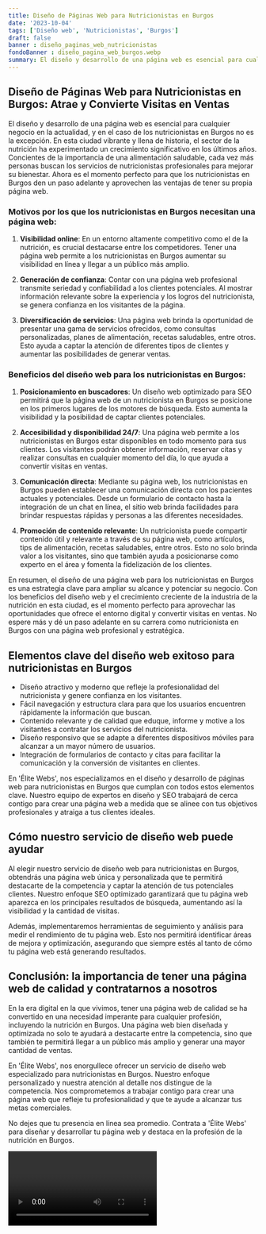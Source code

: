 ```yaml
---
title: Diseño de Páginas Web para Nutricionistas en Burgos
date: '2023-10-04'
tags: ['Diseño web', 'Nutricionistas', 'Burgos']
draft: false
banner : diseño_paginas_web_nutricionistas
fondoBanner : diseño_pagina_web_burgos.webp
summary: El diseño y desarrollo de una página web es esencial para cualquier negocio en la actualidad, y en el caso de los nutricionistas en Burgos no es la excepción. En esta ciudad vibrante y llena de historia, el sector de la nutrición ha experimentado un crecimiento significativo en los últimos años. Concientes de la importancia de una alimentación saludable, cada vez más personas buscan los servicios de nutricionistas profesionales para mejorar su bienestar. Ahora es el momento perfecto para que los nutricionistas en Burgos den un paso adelante y aprovechen las ventajas de tener su propia página web.
---
```


## Diseño de Páginas Web para Nutricionistas en Burgos: Atrae y Convierte Visitas en Ventas

El diseño y desarrollo de una página web es esencial para cualquier negocio en la actualidad, y en el caso de los nutricionistas en Burgos no es la excepción. En esta ciudad vibrante y llena de historia, el sector de la nutrición ha experimentado un crecimiento significativo en los últimos años. Concientes de la importancia de una alimentación saludable, cada vez más personas buscan los servicios de nutricionistas profesionales para mejorar su bienestar. Ahora es el momento perfecto para que los nutricionistas en Burgos den un paso adelante y aprovechen las ventajas de tener su propia página web.

### Motivos por los que los nutricionistas en Burgos necesitan una página web:

1. **Visibilidad online**: En un entorno altamente competitivo como el de la nutrición, es crucial destacarse entre los competidores. Tener una página web permite a los nutricionistas en Burgos aumentar su visibilidad en línea y llegar a un público más amplio.

2. **Generación de confianza**: Contar con una página web profesional transmite seriedad y confiabilidad a los clientes potenciales. Al mostrar información relevante sobre la experiencia y los logros del nutricionista, se genera confianza en los visitantes de la página.

3. **Diversificación de servicios**: Una página web brinda la oportunidad de presentar una gama de servicios ofrecidos, como consultas personalizadas, planes de alimentación, recetas saludables, entre otros. Esto ayuda a captar la atención de diferentes tipos de clientes y aumentar las posibilidades de generar ventas.

### Beneficios del diseño web para los nutricionistas en Burgos:

1. **Posicionamiento en buscadores**: Un diseño web optimizado para SEO permitirá que la página web de un nutricionista en Burgos se posicione en los primeros lugares de los motores de búsqueda. Esto aumenta la visibilidad y la posibilidad de captar clientes potenciales.

2. **Accesibilidad y disponibilidad 24/7**: Una página web permite a los nutricionistas en Burgos estar disponibles en todo momento para sus clientes. Los visitantes podrán obtener información, reservar citas y realizar consultas en cualquier momento del día, lo que ayuda a convertir visitas en ventas.

3. **Comunicación directa**: Mediante su página web, los nutricionistas en Burgos pueden establecer una comunicación directa con los pacientes actuales y potenciales. Desde un formulario de contacto hasta la integración de un chat en línea, el sitio web brinda facilidades para brindar respuestas rápidas y personas a las diferentes necesidades.

4. **Promoción de contenido relevante**: Un nutricionista puede compartir contenido útil y relevante a través de su página web, como artículos, tips de alimentación, recetas saludables, entre otros. Esto no solo brinda valor a los visitantes, sino que también ayuda a posicionarse como experto en el área y fomenta la fidelización de los clientes.

En resumen, el diseño de una página web para los nutricionistas en Burgos es una estrategia clave para ampliar su alcance y potenciar su negocio. Con los beneficios del diseño web y el crecimiento creciente de la industria de la nutrición en esta ciudad, es el momento perfecto para aprovechar las oportunidades que ofrece el entorno digital y convertir visitas en ventas. No espere más y dé un paso adelante en su carrera como nutricionista en Burgos con una página web profesional y estratégica.

<GifSeo />

<Cta />

## Elementos clave del diseño web exitoso para nutricionistas en Burgos

- Diseño atractivo y moderno que refleje la profesionalidad del nutricionista y genere confianza en los visitantes.
- Fácil navegación y estructura clara para que los usuarios encuentren rápidamente la información que buscan.
- Contenido relevante y de calidad que eduque, informe y motive a los visitantes a contratar los servicios del nutricionista.
- Diseño responsivo que se adapte a diferentes dispositivos móviles para alcanzar a un mayor número de usuarios.
- Integración de formularios de contacto y citas para facilitar la comunicación y la conversión de visitantes en clientes.

En 'Élite Webs', nos especializamos en el diseño y desarrollo de páginas web para nutricionistas en Burgos que cumplan con todos estos elementos clave. Nuestro equipo de expertos en diseño y SEO trabajará de cerca contigo para crear una página web a medida que se alinee con tus objetivos profesionales y atraiga a tus clientes ideales.

## Cómo nuestro servicio de diseño web puede ayudar

Al elegir nuestro servicio de diseño web para nutricionistas en Burgos, obtendrás una página web única y personalizada que te permitirá destacarte de la competencia y captar la atención de tus potenciales clientes. Nuestro enfoque SEO optimizado garantizará que tu página web aparezca en los principales resultados de búsqueda, aumentando así la visibilidad y la cantidad de visitas.

Además, implementaremos herramientas de seguimiento y análisis para medir el rendimiento de tu página web. Esto nos permitirá identificar áreas de mejora y optimización, asegurando que siempre estés al tanto de cómo tu página web está generando resultados.

## Conclusión: la importancia de tener una página web de calidad y contratarnos a nosotros

En la era digital en la que vivimos, tener una página web de calidad se ha convertido en una necesidad imperante para cualquier profesión, incluyendo la nutrición en Burgos. Una página web bien diseñada y optimizada no solo te ayudará a destacarte entre la competencia, sino que también te permitirá llegar a un público más amplio y generar una mayor cantidad de ventas.

En 'Élite Webs', nos enorgullece ofrecer un servicio de diseño web especializado para nutricionistas en Burgos. Nuestro enfoque personalizado y nuestra atención al detalle nos distingue de la competencia. Nos comprometemos a trabajar contigo para crear una página web que refleje tu profesionalidad y que te ayude a alcanzar tus metas comerciales.

No dejes que tu presencia en línea sea promedio. Contrata a 'Élite Webs' para diseñar y desarrollar tu página web y destaca en la profesión de la nutrición en Burgos.

<Video />

<CtaBot job='Nutricionistas' city='Burgos'/>

<Gmaps query='Burgos+españa+maps' />